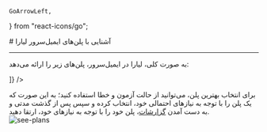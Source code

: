     GoArrowLeft,
} from "react-icons/go";


<Layout>
<Head>
<title>مستندات پلن‌های ایمیل سرور - لیارا</title>
<meta property="og:title" content="مستندات خدمات رایانش ابری لیارا" />
<meta property="og:description" content="مستندات آشنایی با پلن‌های ایمیل‌سرور لیارا"  />
<meta property="og:image" content="https://files.liara.ir/liara/logos/liara-poster.jpg" />
</Head>
# آشنایی با پلن‌های ایمیل‌سرور لیارا
<hr className="mb-2" />

به صورت کلی، لیارا در ایمیل‌سرور، پلن‌های زیر را ارائه می‌دهد:

<Table  headers={ ["نام پلن", "کهربا", "اوپال", "یشم", "مرمر", "فیروزه", "زمرد", "یاقوت", "الماس"]}
 data={ [
  ["تعداد ارسال روزانه", "۱۰", "۵۰۰", "۱,۰۰۰", "۲,۰۰۰", "۴,۰۰۰", "۸,۰۰۰", "۱۶,۰۰۰", "۳۲,۰۰۰"],
  ["تعداد ارسال ماهانه", "۱۰۰", "۵,۰۰۰", "۱۰,۰۰۰", "۲۰,۰۰۰", "۴۰,۰۰۰", "۸۰,۰۰۰", "۱۶۰,۰۰۰", "۳۲۰,۰۰۰"],
  ["تعداد دریافت ایمیل", "بی‌نهایت", "بی‌نهایت", "بی‌نهایت", "بی‌نهایت", "بی‌نهایت", "بی‌نهایت", "بی‌نهایت", "بی‌نهایت"],
  ["تعداد نشانی قابل ایجاد", "۱", "۲", "۴", "۸", "۱۶", "۳۲", "۶۴", "۱۲۸"],
  ["تعداد فوروارد به ازای هر نشانی", "۱", "۲", "۴", "۸", "۱۶", "۳۲", "۶۴", "۱۲۸" ],
  ["نگه‌داری آخرین ایمیل‌ها", "۵۰", "۲,۵۰۰", "۵,۰۰۰", "۱۰,۰۰۰", "۲۰,۰۰۰", "۴۰,۰۰۰", "۸۰,۰۰۰", "۱۶۰,۰۰۰"],

]} />

<Section id="best-plan" title="انتخاب پلن مناسب" />
برای انتخاب بهترین پلن، می‌توانید از حالت آزمون و خطا استفاده کنید؛ به این صورت که یک پلن را با توجه به نیازهای احتمالی خود، انتخاب کرده و 
سپس پس از گذشت مدتی و به دست آمدن <a href="/email-server/details/observations" className="text-[#2196f3] ">گزارشات</a>، پلن خود را با توجه به نیازهای خود، ارتقا دهید.

<div className="h-4" />
<img src="https://files.liara.ir/liara/docs/email-server-plan.png" alt="see-plans"/>
<div className="h-4" />

</Layout>